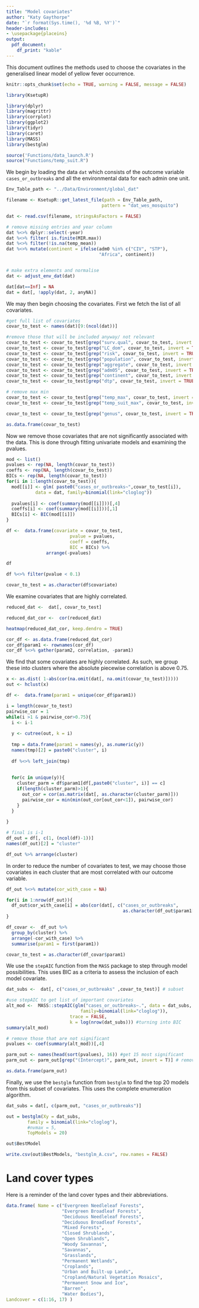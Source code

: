```yaml
---
title: "Model covariates"
author: "Katy Gaythorpe"
date: "`r format(Sys.time(), '%d %B, %Y')`"
header-includes: 
- \usepackage{placeins}
output: 
  pdf_document:
    df_print: "kable"
---
```


This document outlines the methods used to choose the covariates in the generalised linear model of yellow fever occurrence.

```r
knitr::opts_chunk$set(echo = TRUE, warning = FALSE, message = FALSE)
```


```r
library(KsetupR)

library(dplyr)
library(magrittr)
library(corrplot)
library(ggplot2)
library(tidyr)
library(caret)
library(MASS)
library(bestglm)

source('Functions/data_launch.R')
source("Functions/temp_suit.R")
```

We begin by loading the data `dat` which consists of the outcome variable `cases_or_outbreaks` and all the environmental data for each admin one unit.


```r

Env_Table_path <- "../Data/Environment/global_dat"

filename <- KsetupR::get_latest_file(path = Env_Table_path, 
                                    pattern = "dat_wes_mosquito")

dat <- read.csv(filename, stringsAsFactors = FALSE)

# remove missing entries and year column
dat %<>% dplyr::select(-year)
dat %<>% filter( is.finite(MIR.max))
dat %<>% filter(!is.na(temp_mean))
dat %<>% mutate(continent = ifelse(adm0 %in% c("CIV", "STP"),
                                   "Africa", continent)) 


# make extra elements and normalise
dat <- adjust_env_dat(dat)

dat[dat==Inf] = NA
dat = dat[, !apply(dat, 2, anyNA)]

```

We may then begin choosing the covariates. First we fetch the list of all covariates.

```r
#get full list of covariates
covar_to_test <- names(dat)[9:(ncol(dat))]

#remove those that will be included anyway/ not relevant
covar_to_test <- covar_to_test[grep("surv.qual", covar_to_test, invert = TRUE)]
covar_to_test <- covar_to_test[grep("LC_dom", covar_to_test, invert = TRUE)]
covar_to_test <- covar_to_test[grep("risk", covar_to_test, invert = TRUE)]
covar_to_test <- covar_to_test[grep("population", covar_to_test, invert = TRUE)]
covar_to_test <- covar_to_test[grep("aggregate", covar_to_test, invert = TRUE)]
covar_to_test <- covar_to_test[grep("adm05", covar_to_test, invert = TRUE)]
covar_to_test <- covar_to_test[grep("continent", covar_to_test, invert = TRUE)]
covar_to_test <- covar_to_test[grep("dtp", covar_to_test, invert = TRUE)]

# remove max min 
covar_to_test <- covar_to_test[grep("temp_max", covar_to_test, invert = TRUE)]
covar_to_test <- covar_to_test[grep("temp_suit_max", covar_to_test, invert = TRUE)]

covar_to_test <- covar_to_test[grep("genus", covar_to_test, invert = TRUE)]

as.data.frame(covar_to_test)
```
Now we remove those covariates that are not significantly associated with the data. This is done through fitting univariate models and examining the pvalues.

```r

mod <- list()
pvalues <- rep(NA, length(covar_to_test))
coeffs <- rep(NA, length(covar_to_test))
BICs <- rep(NA, length(covar_to_test))
for(i in 1:length(covar_to_test)){
  mod[[i]] <- glm( paste0("cases_or_outbreaks~",covar_to_test[i]), 
           data = dat, family=binomial(link="cloglog"))
  
  pvalues[i] <- coef(summary(mod[[i]]))[,4]
  coeffs[i] <- coef(summary(mod[[i]]))[,1]
  BICs[i] <- BIC(mod[[i]])
}

df <-  data.frame(covariate = covar_to_test, 
                        pvalue = pvalues, 
                        coeff = coeffs,
                        BIC = BICs) %>% 
               arrange(-pvalues)

df

df %<>% filter(pvalue < 0.1)

covar_to_test = as.character(df$covariate)

```

We examine covariates that are highly correlated.

```r

reduced_dat <-  dat[, covar_to_test]

reduced_dat_cor <-  cor(reduced_dat)

heatmap(reduced_dat_cor, keep.dendro = TRUE)

cor_df <- as.data.frame(reduced_dat_cor) 
cor_df$param1 <- rownames(cor_df)
cor_df %<>% gather(param2, correlation, -param1)

```

\FloatBarrier

We find that some covariates are highly correlated. As such, we group these into clusters where the absolute piecewise correlation is above 0.75.

```r
x <- as.dist( 1-abs(cor(na.omit(dat[, na.omit(covar_to_test)]))))
out <- hclust(x)

df <-  data.frame(param1 = unique(cor_df$param1))

i = length(covar_to_test)
pairwise_cor = 1
while(i >1 & pairwise_cor>0.75){
  i <- i-1
  
  y <- cutree(out, k = i)
  
  tmp = data.frame(param1 = names(y), as.numeric(y))
  names(tmp)[2] = paste0("cluster", i)
  
  df %<>% left_join(tmp)
  
  
  for(c in unique(y)){
    cluster_parm = df$param1[df[,paste0("cluster", i)] == c]
    if(length(cluster_parm)>1){
      out_cor = cor(as.matrix(dat[, as.character(cluster_parm)]))
      pairwise_cor = min(min(out_cor[out_cor<1]), pairwise_cor)
    }
  }
  
}

# final is i-1
df_out = df[, c(1, (ncol(df)-1))]
names(df_out)[2] = "cluster"

df_out %>% arrange(cluster)
```

In order to reduce the number of covariates to test, we may choose those covariates in each cluster that are most correlated with our outcome variable. 

```r

df_out %<>% mutate(cor_with_case = NA)

for(i in 1:nrow(df_out)){
  df_out$cor_with_case[i] = abs(cor(dat[, c("cases_or_outbreaks", 
                                            as.character(df_out$param1[i]))])[1,2])
}

df_covar <-  df_out %>% 
  group_by(cluster) %>% 
  arrange(-cor_with_case) %>% 
  summarise(param1 = first(param1))

covar_to_test = as.character(df_covar$param1)
```

We use the `stepAIC` function from the `MASS` package to step through model possibilities. This uses BIC as a criteria to assess the inclusion of each model covariate.

```r

dat_subs <-  dat[, c("cases_or_outbreaks" ,covar_to_test)] # subset 

#use stepAIC to get list of important covariates
alt_mod <-  MASS::stepAIC(glm("cases_or_outbreaks~.", data = dat_subs, 
                            family=binomial(link="cloglog")), 
                        trace = FALSE,
                        k = log(nrow(dat_subs))) #turning into BIC
summary(alt_mod)

# remove those that are not significant
pvalues <- coef(summary(alt_mod))[,4]

parm_out <- names(head(sort(pvalues), 16)) #get 15 most significant
parm_out <- parm_out[grep("(Intercept)", parm_out, invert = T)] # remove intercept

as.data.frame(parm_out)

```

Finally, we use the `bestglm` function from `bestglm` to find the top 20 models from this subset of covariates. This uses the complete enumeration algorithm.

```r


dat_subs = dat[, c(parm_out, "cases_or_outbreaks")]

out = bestglm(Xy = dat_subs, 
        family = binomial(link="cloglog"),
        #nvmax = 5,
        TopModels = 20)

out$BestModel

write.csv(out$BestModels, "bestglm_A.csv", row.names = FALSE)
```

# Land cover types

Here is a reminder of the land cover types and their abbreviations.

```r

data.frame( Name = c("Evergreen Needleleaf Forests",
                     "Evergreen Broadleaf Forests",
                     "Deciduous Needleleaf Forests",
                     "Deciduous Broadleaf Forests",
                     "Mixed Forests",
                     "Closed Shrublands",
                     "Open Shrublands",
                     "Woody Savannas",
                     "Savannas",
                     "Grasslands",
                     "Permanent Wetlands",
                     "Croplands",
                     "Urban and Built-up Lands",
                     "Cropland/Natural Vegetation Mosaics",
                     "Permanent Snow and Ice",
                     "Barren",
                     "Water Bodies"),
Landcover = c(1:16, 17) )

```